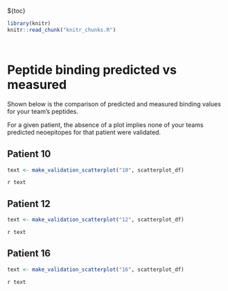 ${toc}

```r
library(knitr)
knitr::read_chunk("knitr_chunks.R")
```

```r
```

```r
```
# Peptide binding predicted vs measured

Shown below is the comparison of predicted and measured binding values for your team's peptides.

For a given patient, the absence of a plot implies none of your teams predicted neoepitopes for that patient were validated.

## Patient 10
```r
text <- make_validation_scatterplot("10", scatterplot_df)
```
`r text`

## Patient 12
```r
text <- make_validation_scatterplot("12", scatterplot_df)
```
`r text`

## Patient 16
```r
text <- make_validation_scatterplot("16", scatterplot_df)
```
`r text`
